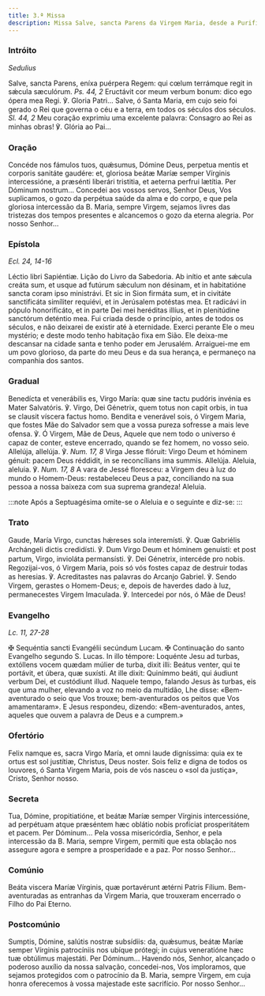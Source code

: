 ```yaml
---
title: 3.ª Missa
description: Missa Salve, sancta Parens da Virgem Maria, desde a Purificação até à Páscoa
---
```


### Intróito

<em>Sedulius</em>

<div class="side-by-side not-content">
  <span>
    Salve, sancta Parens, eníxa puérpera Regem: qui cœlum terrámque regit in
    sǽcula sæculórum. <em>Ps. 44, 2</em> Eructávit cor meum verbum bonum: dico
    ego ópera mea Regi. ℣. Gloria Patri...
  </span>
  <span>
    Salve, ó Santa Maria, em cujo seio foi gerado o Rei que governa o céu e a
    terra, em todos os séculos dos séculos. <em>Sl. 44, 2</em> Meu coração
    exprimiu uma excelente palavra: Consagro ao Rei as minhas obras! ℣. Glória
    ao Pai...
  </span>
</div>

### Oração

<div class="side-by-side not-content">
  <span>
    Concéde nos fámulos tuos, quǽsumus, Dómine Deus, perpetua mentis et corporis
    sanitáte gaudére: et, gloriosa beátæ Maríæ semper Vírginis intercessióne, a
    præsénti liberári tristitia, et aeterna perfrui lætítia. Per Dóminum
    nostrum...
  </span>
  <span>
    Concedei aos vossos servos, Senhor Deus, Vos suplicamos, o gozo da perpétua
    saúde da alma e do corpo, e que pela gloriosa intercessão da B. Maria,
    sempre Virgem, sejamos livres das tristezas dos tempos presentes e
    alcancemos o gozo da eterna alegria. Por nosso Senhor...
  </span>
</div>

### Epístola

<em>Ecl. 24, 14-16</em>

<div class="side-by-side not-content">
  <span>Léctio libri Sapiéntiæ.</span>
  <span>Lição do Livro da Sabedoria.</span>
  <span>
    Ab inítio et ante sǽcula creáta sum, et usque ad futúrum sǽculum non
    désinam, et in habitatióne sancta coram ipso ministrávi. Et sic in Sion
    firmáta sum, et in civitáte sanctificáta simíliter requiévi, et in Jerúsalem
    potéstas mea. Et radicávi in pópulo honorificáto, et in parte Dei mei
    heréditas illíus, et in plenitúdine sanctórum deténtio mea.
  </span>
  <span>
    Fui criada desde o princípio, antes de todos os séculos, e não deixarei de
    existir até à eternidade. Exerci perante Ele o meu mystério; e deste modo
    tenho habitação fixa em Sião. Ele deixa-me descansar na cidade santa e tenho
    poder em Jerusalém. Arraiguei-me em um povo glorioso, da parte do meu Deus e
    da sua herança, e permaneço na companhia dos santos.
  </span>
</div>

### Gradual

<div class="side-by-side not-content">
  <span>
    Benedícta et venerábilis es, Virgo María: quæ sine tactu pudóris invénia es
    Mater Salvatóris. ℣. Virgo, Dei Génetrix, quem totus non capit orbis, in tua
    se clausit víscera factus homo.
  </span>
  <span>
    Bendita e venerável sois, ó Virgem Maria, que fostes Mãe do Salvador sem que
    a vossa pureza sofresse a mais leve ofensa. ℣. Ó Virgem, Mãe de Deus, Aquele
    que nem todo o universo é capaz de conter, esteve encerrado, quando se fez
    homem, no vosso seio.
  </span>
  <span>
    Allelúja, allelúja. ℣. <em>Num. 17, 8</em> Virga Jesse flóruit: Virgo Deum
    et hóminem génuit: pacem Deus réddidit, in se reconcílians ima summis.
    Allelúja.
  </span>
  <span>
    Aleluia, aleluia. ℣. <em>Num. 17, 8</em> A vara de Jessé floresceu: a Virgem
    deu à luz do mundo o Homem-Deus: restabeleceu Deus a paz, conciliando na sua
    pessoa a nossa baixeza com sua suprema grandeza! Aleluia.
  </span>
</div>

:::note
Após a Septuagésima omite-se o Aleluia e o seguinte e diz-se:
:::

### Trato

<div class="side-by-side not-content">
  <span>
    Gaude, María Virgo, cunctas hǽreses sola interemísti. ℣. Quæ Gabriélis
    Archángeli dictis credidísti. ℣. Dum Virgo Deum et hóminem genuísti: et post
    partum, Virgo, invioláta permansísti. ℣. Dei Génetrix, intercéde pro nobis.
  </span>
  <span>
    Regozijai-vos, ó Virgem Maria, pois só vós fostes capaz de destruir todas as
    heresias. ℣. Acreditastes nas palavras do Arcanjo Gabriel. ℣. Sendo Virgem,
    gerastes o Homem-Deus; e, depois de haverdes dado à luz, permanecestes
    Virgem Imaculada. ℣. Intercedei por nós, ó Mãe de Deus!
  </span>
</div>

### Evangelho

<em>Lc. 11, 27-28</em>

<div class="side-by-side not-content">
  <span>
    <span class="text-red-500">✠</span> Sequéntia sancti Evangélii secúndum
    Lucam.
  </span>
  <span>
    <span class="text-red-500">✠</span> Continuação do santo Evangelho segundo
    S. Lucas.
  </span>
  <span>
    In illo témpore: Loquénte Jesu ad turbas, extóllens vocem quædam múlier de
    turba, dixit illi: Beátus venter, qui te portávit, et úbera, quæ suxísti. At
    ille dixit: Quinímmo beáti, qui áudiunt verbum Dei, et custódiunt illud.
  </span>
  <span>
    Naquele tempo, falando Jesus às turbas, eis que uma mulher, elevando a voz
    no meio da multidão, Lhe disse: «Bem-aventurado o seio que Vos trouxe;
    bem-aventurados os peitos que Vos amamentaram». E Jesus respondeu, dizendo:
    «Bem-aventurados, antes, aqueles que ouvem a palavra de Deus e a cumprem.»
  </span>
</div>

### Ofertório

<div class="side-by-side not-content">
  <span>
    Felix namque es, sacra Virgo María, et omni laude digníssima: quia ex te
    ortus est sol justítiæ, Christus, Deus noster.
  </span>
  <span>
    Sois feliz e digna de todos os louvores, ó Santa Virgem Maria, pois de vós
    nasceu o «sol da justiça», Cristo, Senhor nosso.
  </span>
</div>

### Secreta

<div class="side-by-side not-content">
  <span>
    Tua, Dómine, propitiatióne, et beátæ Maríæ semper Vírginis intercessióne, ad
    perpétuam atque præséntem hæc oblátio nobis profíciat prosperitátem et
    pacem. Per Dóminum...
  </span>
  <span>
    Pela vossa misericórdia, Senhor, e pela intercessão da B. Maria, sempre
    Virgem, permiti que esta oblação nos assegure agora e sempre a prosperidade
    e a paz. Por nosso Senhor...
  </span>
</div>

### Comúnio

<div class="side-by-side not-content">
  <span>
    Beáta viscera Maríæ Vírginis, quæ portavérunt ætérni Patris Fílium.
  </span>
  <span>
    Bem-aventuradas as entranhas da Virgem Maria, que trouxeram encerrado o
    Filho do Pai Eterno.
  </span>
</div>

### Postcomúnio

<div class="side-by-side not-content">
  <span>
    Sumptis, Dómine, salútis nostræ subsídiis: da, quǽsumus, beátæ Maríæ semper
    Vírginis patrocíniis nos ubíque prótegi; in cujus veneratióne hæc tuæ
    obtúlimus majestáti. Per Dóminum...
  </span>
  <span>
    Havendo nós, Senhor, alcançado o poderoso auxílio da nossa salvação,
    concedei-nos, Vos imploramos, que sejamos protegidos com o patrocínio da B.
    Maria, sempre Virgem, em cuja honra oferecemos à vossa majestade este
    sacrifício. Por nosso Senhor...
  </span>
</div>
